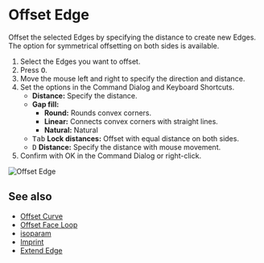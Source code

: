 
# Offset Edge

<Reference shortcut="" command="Offset Edge" button="" />

Offset the selected Edges by specifying the distance to create new Edges. The option for symmetrical offsetting on both sides is available.

1. Select the Edges you want to offset.
2. Press <kbd>O</kbd>.
3. Move the mouse left and right to specify the direction and distance.
4. Set the options in the Command Dialog and Keyboard Shortcuts.
   - **Distance:** Specify the distance.
   - **Gap fill:**
        - **Round:** Rounds convex corners.
        - **Linear:** Connects convex corners with straight lines.
        - **Natural:** Natural
   - <kbd>Tab</kbd> **Lock distances:** Offset with equal distance on both sides.
   - <kbd>D</kbd> **Distance:** Specify the distance with mouse movement.
5. Confirm with OK in the Command Dialog or right-click.

![Offset Edge](/img/offset-edge.gif)

## See also
- [Offset Curve](./offset-curve)
- [Offset Face Loop](./offset-face-loop)
- [isoparam](./isoparam)
- [Imprint](./imprint)
- [Extend Edge](./extend-edge)


